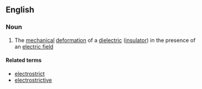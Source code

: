==English==

===Noun===
{{wikipedia}}
{{en-noun|~}}

# {{lb|en|physics}} The [[mechanical]] [[deformation]] of a [[dielectric]] ([[insulator]]) in the presence of an [[electric field]]

====Related terms====
* [[electrostrict]]
* [[electrostrictive]]